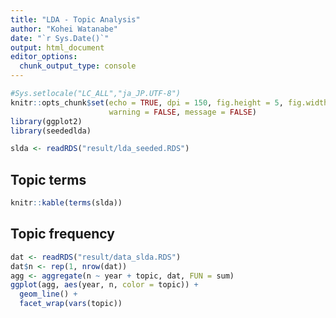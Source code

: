 ```yaml
---
title: "LDA - Topic Analysis"
author: "Kohei Watanabe"
date: "`r Sys.Date()`"
output: html_document
editor_options: 
  chunk_output_type: console
---
```


```r
#Sys.setlocale("LC_ALL","ja_JP.UTF-8")
knitr::opts_chunk$set(echo = TRUE, dpi = 150, fig.height = 5, fig.width = 10,
                      warning = FALSE, message = FALSE)
library(ggplot2)
library(seededlda)
```

```r
slda <- readRDS("result/lda_seeded.RDS")
```

## Topic terms

```r
knitr::kable(terms(slda))
```

## Topic frequency

```r
dat <- readRDS("result/data_slda.RDS")
dat$n <- rep(1, nrow(dat))
agg <- aggregate(n ~ year + topic, dat, FUN = sum)
ggplot(agg, aes(year, n, color = topic)) +
  geom_line() +
  facet_wrap(vars(topic))
```

